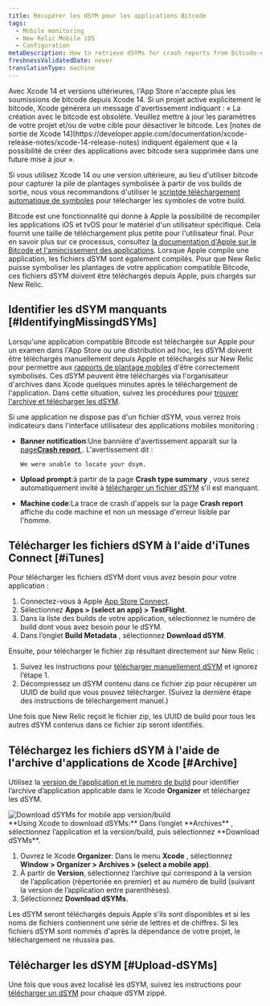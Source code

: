 ```yaml
---
title: Récupérer les dSYM pour les applications Bitcode
tags:
  - Mobile monitoring
  - New Relic Mobile iOS
  - Configuration
metaDescription: How to retrieve dSYMs for crash reports from Bitcode-enabled iOS apps that are monitored with the New Relic agent.
freshnessValidatedDate: never
translationType: machine
---
```


<Callout variant="important">
  Avec Xcode 14 et versions ultérieures, l&apos;App Store n&apos;accepte plus les soumissions de bitcode depuis Xcode 14. Si un projet active explicitement le bitcode, Xcode générera un message d&apos;avertissement indiquant : « La création avec le bitcode est obsolète. Veuillez mettre à jour les paramètres de votre projet et/ou de votre cible pour désactiver le bitcode. Les [notes de sortie de Xcode 14](https://developer.apple.com/documentation/xcode-release-notes/xcode-14-release-notes) indiquent également que « la possibilité de créer des applications avec bitcode sera supprimée dans une future mise à jour ».

  Si vous utilisez Xcode 14 ou une version ultérieure, au lieu d&apos;utiliser bitcode pour capturer la pile de plantages symbolisée à partir de vos builds de sortie, nous vous recommandons d&apos;utiliser le [scriptde téléchargement automatique de symboles](/docs/mobile-monitoring/new-relic-mobile-ios/installation/spm-installation#configure-using-swift-package-manager) pour télécharger les symboles de votre build.
</Callout>

Bitcode est une fonctionnalité qui donne à Apple la possibilité de recompiler les applications iOS et tvOS pour le matériel d&apos;un utilisateur spécifique. Cela fournit une taille de téléchargement plus petite pour l&apos;utilisateur final. Pour en savoir plus sur ce processus, consultez [la documentation d&apos;Apple sur le Bitcode et l&apos;amincissement des applications](https://developer.apple.com/library/watchos/documentation/IDEs/Conceptual/AppDistributionGuide/AppThinning/AppThinning.html). Lorsque Apple compile une application, les fichiers dSYM sont également compilés. Pour que New Relic puisse symboliser les plantages de votre application compatible Bitcode, ces fichiers dSYM doivent être téléchargés depuis Apple, puis chargés sur New Relic.

## Identifier les dSYM manquants [#IdentifyingMissingdSYMs]

Lorsqu&apos;une application compatible Bitcode est téléchargée sur Apple pour un examen dans l&apos;App Store ou une distribution ad hoc, les dSYM doivent être téléchargés manuellement depuis Apple et téléchargés sur New Relic pour permettre aux [rapports de plantage mobiles](/docs/mobile-monitoring/new-relic-mobile/getting-started/ios-agent-crash-reporting) d&apos;être correctement symbolisés. Ces dSYM peuvent être téléchargés via l&apos;organisateur d&apos;archives dans Xcode quelques minutes après le téléchargement de l&apos;application. Dans cette situation, suivez les procédures pour [trouver l&apos;archive et télécharger les dSYM](#Archive).

Si une application ne dispose pas d&apos;un fichier dSYM, vous verrez trois indicateurs dans l&apos;interface utilisateur des applications mobiles monitoring :

* <DNT>**Banner notification**</DNT>:Une bannière d&apos;avertissement apparaît sur la [page<DNT>**Crash report**</DNT> ](/docs/mobile-monitoring/mobile-monitoring-ui/crashes/mobile-apps-crash-report-dashboard). L&apos;avertissement dit :

  ```
  We were unable to locate your dsym.
  ```

* <DNT>**Upload prompt**</DNT>:à partir de la page <DNT>**Crash type summary**</DNT> , vous serez automatiquement invité à [télécharger un fichier dSYM](/docs/mobile-monitoring/new-relic-mobile-ios/install-configure/upload-dsyms-bitcode-apps#mobile-ui) s&apos;il est manquant.

* <DNT>**Machine code**</DNT>:La trace de crash d&apos;appels sur la page <DNT>**Crash report**</DNT> affiche du code machine et non un message d&apos;erreur lisible par l&apos;homme.

## Télécharger les fichiers dSYM à l&apos;aide d&apos;iTunes Connect [#iTunes]

Pour télécharger les fichiers dSYM dont vous avez besoin pour votre application :

1. Connectez-vous à Apple [App Store Connect](https://appstoreconnect.apple.com/login).
2. Sélectionnez <DNT>**Apps &gt; (select an app) &gt; TestFlight**</DNT>.
3. Dans la liste des builds de votre application, sélectionnez le numéro de build dont vous avez besoin pour le dSYM.
4. Dans l’onglet <DNT>**Build Metadata**</DNT> , sélectionnez <DNT>**Download dSYM**</DNT>.

Ensuite, pour télécharger le fichier zip résultant directement sur New Relic :

1. Suivez les instructions pour [télécharger manuellement dSYM](/docs/mobile-monitoring/new-relic-mobile-ios/install-configure/upload-dsyms-bitcode-apps#manual-dsym) et ignorez l’étape 1.
2. Décompressez un dSYM contenu dans ce fichier zip pour récupérer un UUID de build que vous pouvez télécharger. (Suivez la dernière étape des instructions de téléchargement manuel.)

Une fois que New Relic reçoit le fichier zip, les UUID de build pour tous les autres dSYM contenus dans ce fichier zip seront identifiés.

## Téléchargez les fichiers dSYM à l&apos;aide de l&apos;archive d&apos;applications de Xcode [#Archive]

Utilisez la [version de l’application et le numéro de build](#identifyingAppVersion) pour identifier l’archive d’application applicable dans le Xcode <DNT>**Organizer**</DNT> et téléchargez les dSYM.

<img title="Download dSYMs for mobile app version/build" alt="Download dSYMs for mobile app version/build" src="/images/mobile_screenshot-full_download-dsym-file.webp" />

<figcaption>
  <DNT>**Using Xcode to download dSYMs:**</DNT> Dans l’onglet <DNT>**Archives**</DNT> , sélectionnez l’application et la version/build, puis sélectionnez <DNT>**Download dSYMs**</DNT>.
</figcaption>

1. Ouvrez le Xcode <DNT>**Organizer**</DNT>: Dans le menu <DNT>**Xcode**</DNT> , sélectionnez <DNT>**Window &gt; Organizer &gt; Archives &gt; (select a mobile app)**</DNT>.
2. À partir de <DNT>**Version**</DNT>, sélectionnez l’archive qui correspond à la version de l’application (répertoriée en premier) et au numéro de build (suivant la version de l’application entre parenthèses).
3. Sélectionnez <DNT>**Download dSYMs**</DNT>.

Les dSYM seront téléchargés depuis Apple s&apos;ils sont disponibles et si les noms de fichiers contiennent une série de lettres et de chiffres. Si les fichiers dSYM sont nommés d&apos;après la dépendance de votre projet, le téléchargement ne réussira pas.

## Télécharger les dSYM [#Upload-dSYMs]

Une fois que vous avez localisé les dSYM, suivez les instructions pour [télécharger un dSYM](/docs/mobile-monitoring/new-relic-mobile-ios/install-configure/upload-dsyms-bitcode-apps) pour chaque dSYM zippé.